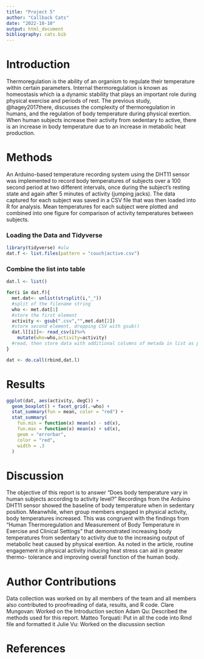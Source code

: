 ```yaml
---
title: "Project 5"
author: "Callback Cats"
date: "2022-10-10"
output: html_document
bibliography: cats.bib
---
```


# Introduction

Thermoregulation is the ability of an organism to regulate their temperature within certain parameters. Internal thermoregulation is known as homeostasis which ia a dynamic stability that plays an important role during physical exercise and periods of rest. The previous study, @hagey2017there, discusses the complexity of thermoregulation in humans, and the regulation of body temperature during physical exertion. When human subjects increase their activity from sedentary to active, there is an increase in body temperature due to an increase in metabolic heat production.

# Methods

An Arduino-based temperature recording system using the DHT11 sensor was implemented to record body temperatures of subjects over a 100 second period at two different intervals, once during the subject’s resting state and again after 5 minutes of activity (jumping jacks). The data captured for each subject was saved in a CSV file that was then loaded into R for analysis. Mean temperatures for each subject were plotted and combined into one figure for comparison of activity temperatures between subjects.

### Loading the Data and Tidyverse
```r
library(tidyverse) #alw
dat.f <- list.files(pattern = "couch|active.csv")    
```

### Combine the list into table
```r

dat.l <- list()                                                                               #make an empty list

for(i in dat.f){
  met.dat<- unlist(strsplit(i,"_"))                                                  
  #split of the filename string
  who <- met.dat[1]                                                                     
  #store the first element
  activity <- gsub(".csv","",met.dat[2])                                        
  #store second element, dropping CSV with gsub()
  dat.l[[i]]<- read_csv(i)%>%
    mutate(who=who,activity=activity)                                       
  #read, then store data with additional columns of metada in list as position unique to i
}

dat <- do.call(rbind,dat.l)
```




# Results

```r
ggplot(dat, aes(activity, degC)) +
  geom_boxplot() + facet_grid(.~who) +
  stat_summary(fun = mean, color = "red") +
  stat_summary(
    fun.min = function(x) mean(x) - sd(x), 
    fun.max = function(x) mean(x) + sd(x), 
    geom = "errorbar",
    color = "red",
    width = .3
  )
```




# Discussion

The objective of this report is to answer “Does body temperature vary in human subjects according to activity level?” Recordings from the Arduino DHT11 sensor showed the baseline of body temperature when in sedentary position. Meanwhile, when group members engaged in physical activity, body temperatures increased. This was congruent with the findings from “Human Thermoregulation and Measurement of Body Temperature in Exercise and Clinical Settings” that demonstrated increasing body temperatures from sedentary to activity due to the increasing output of metabolic heat caused by physical exertion. As noted in the article, routine engagement in physical activity inducing heat stress can aid in greater thermo- tolerance and improving overall function of the human body.


# Author Contributions

Data collection was worked on by all members of the team and all members also contributed to proofreading of data, results, and R code.
Clare Mungovan: Worked on the Introduction section
Adam Qu: Described the methods used for this report.
Matteo Torquati: Put in all the code into Rmd file and formatted it
Julie Vu: Worked on the discussion section


# References

